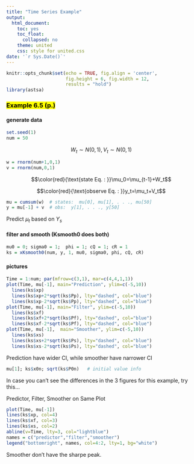 ```yaml
---
title: "Time Series Example"
output:
  html_document:
    toc: yes
    toc_float:
      collapsed: no
    theme: united
    css: style for united.css
date: '`r Sys.Date()`'
---
```

```r
knitr::opts_chunk$set(echo = TRUE, fig.align = 'center',
                      fig.height = 6, fig.width = 12,
                      results = "hold")
library(astsa)
```

### <mark>Example 6.5 (p.)</mark>
#### generate data
```r
set.seed(1)  
num = 50
```

$$W_t\sim N(0,1), V_t\sim N(0,1)$$

```r
w = rnorm(num+1,0,1)
v = rnorm(num,0,1)
```

$$\color{red}{\text{state Eq. : }}\mu_0=\mu_{t-1}+W_t$$

$$\color{red}{\text{observe Eq. : }}y_t=\mu_t+V_t$$

```r
mu = cumsum(w)  # states:  mu[0], mu[1], . . ., mu[50] 	
y = mu[-1] + v  # obs:  y[1], . . ., y[50]
```

Predict $\mu_t$ based on $Y_s$

#### filter and smooth (Ksmooth0 does both)
```r
mu0 = 0; sigma0 = 1;  phi = 1; cQ = 1; cR = 1   
ks = xKsmooth0(num, y, 1, mu0, sigma0, phi, cQ, cR)
```

#### pictures 
```r
Time = 1:num; par(mfrow=c(3,1), mar=c(4,4,1,1))
plot(Time, mu[-1], main="Prediction", ylim=c(-5,10))      
  lines(ks$xp)
  lines(ks$xp+2*sqrt(ks$Pp), lty="dashed", col="blue")
  lines(ks$xp-2*sqrt(ks$Pp), lty="dashed", col="blue")
plot(Time, mu[-1], main="Filter", ylim=c(-5,10))
  lines(ks$xf)
  lines(ks$xf+2*sqrt(ks$Pf), lty="dashed", col="blue")
  lines(ks$xf-2*sqrt(ks$Pf), lty="dashed", col="blue")
plot(Time, mu[-1],  main="Smoother", ylim=c(-5,10))
  lines(ks$xs)
  lines(ks$xs+2*sqrt(ks$Ps), lty="dashed", col="blue")
  lines(ks$xs-2*sqrt(ks$Ps), lty="dashed", col="blue")
```

Prediction have wider CI, while smoother have narrower CI

```r
mu[1]; ks$x0n; sqrt(ks$P0n)   # initial value info
```

In case you can't see the differences in the 3 figures for this example, try this... 

Predictor, Filter, Smoother on Same Plot
```r
plot(Time, mu[-1])
lines(ks$xp, col=4)
lines(ks$xf, col=3)  
lines(ks$xs, col=2)
abline(v=Time, lty=3, col="lightblue")
names = c("predictor","filter","smoother")
legend("bottomright", names, col=4:2, lty=1, bg="white")
```

Smoother don't have the sharpe peak. 